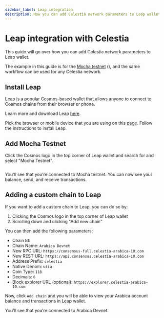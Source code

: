 ```yaml
---
sidebar_label: Leap integration
description: How you can add Celestia network parameters to Leap wallet.
---
```


# Leap integration with Celestia


This guide will go over how you can add Celestia network parameters to Leap wallet.

The example in this guide is for the [Mocha testnet](../../nodes/mocha-testnet)
([<InlineText constant={constants.mochaChainId} />](../../nodes/mocha-testnet#software-version-numbers)), and the same workflow can be used for any Celestia network.

## Install Leap

Leap is a popular Cosmos-based wallet that allows anyone
to connect to Cosmos chains from their browser or phone.

Learn more and download Leap [here](https://www.leapwallet.io/).

Pick the browser or mobile device that you are using on this
[page](https://www.leapwallet.io/download).
Follow the instructions to install Leap.

## Add Mocha Testnet

Click the Cosmos logo in the top corner of Leap wallet
and search for and select "Mocha Testnet".

<Image img={leapGif} width={400} />

You'll see that you're connected to Mocha testnet. You can now
see your balance, send, and receive transactions.

## Adding a custom chain to Leap

If you want to add a custom chain to Leap, you can do so by:

1. Clicking the Cosmos logo in the top corner of Leap wallet
2. Scrolling down and clicking "Add new chain"

You can
then add the following parameters:

- Chain Id: <InlineText constant={constants.arabicaChainId} />
- Chain Name: `Arabica Devnet`
- New RPC URL: `https://consensus-full.celestia-arabica-10.com`
- New REST URL: `https://api.consensus.celestia-arabica-10.com`
- Address Prefix: `celestia`
- Native Denom: `utia`
- Coin Type: `118`
- Decimals: `6`
- Block explorer URL (optional): `https://explorer.celestia-arabica-10.com`

Now, click `Add chain` and you will be able to view your Arabica
account balance and transactions in Leap wallet.

You'll see that you're connected to Arabica Devnet.
